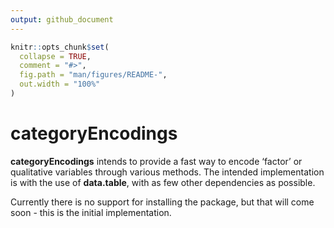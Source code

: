 ```yaml
---
output: github_document
---
```


<!-- README.md is generated from README.Rmd. Please edit that file -->

```r
knitr::opts_chunk$set(
  collapse = TRUE,
  comment = "#>",
  fig.path = "man/figures/README-",
  out.width = "100%"
)
```
# categoryEncodings

<!-- badges: start -->
<!-- badges: end -->

**categoryEncodings** intends to provide a fast way to encode 'factor' or qualitative variables through various methods. The intended implementation is with the use of **data.table**, with as few other dependencies as possible.

Currently there is no support for installing the package, but that will come soon - this is the initial implementation. 